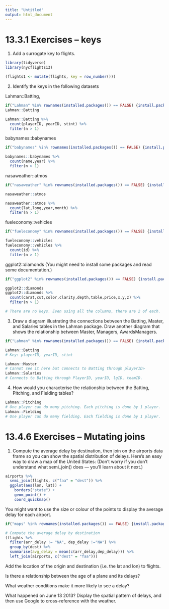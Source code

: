 ```yaml
---
title: "Untitled"
output: html_document
---
```


# 13.3.1 Exercises -- keys

1. Add a surrogate key to flights.

```r
library(tidyverse)
library(nycflights13)
```

```r
(flights1 <- mutate(flights, key = row_number()))
```


2. Identify the keys in the following datasets

Lahman::Batting,
```r
if("Lahman" %in% rownames(installed.packages()) == FALSE) {install.packages("Lahman")}
Lahman::Batting

Lahman::Batting %>% 
  count(playerID, yearID, stint) %>% 
  filter(n > 1)
```


babynames::babynames
```r
if("babynames" %in% rownames(installed.packages()) == FALSE) {install.packages("babynames")}

babynames::babynames %>%
  count(name,year) %>%
  filter(n > 1)
```


nasaweather::atmos
```r
if("nasaweather" %in% rownames(installed.packages()) == FALSE) {install.packages("nasaweather")}

nasaweather::atmos

nasaweather::atmos %>%
  count(lat,long,year,month) %>%
  filter(n > 1)
```


fueleconomy::vehicles
```r
if("fueleconomy" %in% rownames(installed.packages()) == FALSE) {install.packages("fueleconomy")}

fueleconomy::vehicles 
fueleconomy::vehicles %>%
  count(id) %>%
  filter(n > 1)
```

ggplot2::diamonds
(You might need to install some packages and read some documentation.)
```r
if("ggplot2" %in% rownames(installed.packages()) == FALSE) {install.packages("ggplot2")}

ggplot2::diamonds
ggplot2::diamonds %>%
  count(carat,cut,color,clarity,depth,table,price,x,y,z) %>%
  filter(n > 1)

# There are no keys. Even using all the columns, there are 2 of each.
```


3. Draw a diagram illustrating the connections between the Batting, Master, and Salaries tables in the Lahman package. Draw another diagram that shows the relationship between Master, Managers, AwardsManagers.

```r
if("Lahman" %in% rownames(installed.packages()) == FALSE) {install.packages("Lahman")}

Lahman::Batting 
# Key: playerID, yearID, stint

Lahman::Master
# Cannot see it here but connects to Batting through playerID>
Lahman::Salaries 
# Connects to Batting through PlayerID, yearID, lgID, teamID.
```

4. How would you characterise the relationship between the Batting, Pitching, and Fielding tables?

```r
Lahman::Pitching 
# One player can do many pitching. Each pitching is done by 1 player.
Lahman::Fielding
# One player can do many fielding. Each fielding is done by 1 player.
```


# 13.4.6 Exercises -- Mutating joins

1. Compute the average delay by destination, then join on the airports data frame so you can show the spatial distribution of delays. Here’s an easy way to draw a map of the United States:
(Don’t worry if you don’t understand what semi_join() does — you’ll learn about it next.)
```r
airports %>%
  semi_join(flights, c("faa" = "dest")) %>%
  ggplot(aes(lon, lat)) +
    borders("state") +
    geom_point() +
    coord_quickmap()
```

You might want to use the size or colour of the points to display the average delay for each airport.

```r
if("maps" %in% rownames(installed.packages()) == FALSE) {install.packages("maps")}

# Compute the average delay by destination
(flights %>%
  filter(arr_delay != "NA", dep_delay !="NA") %>%
  group_by(dest) %>%
  summarise(avg_delay = mean(c(arr_delay,dep_delay))) %>%
  left_join(airports, c("dest" = "faa")))


```

Add the location of the origin and destination (i.e. the lat and lon) to flights.

Is there a relationship between the age of a plane and its delays?

What weather conditions make it more likely to see a delay?

What happened on June 13 2013? Display the spatial pattern of delays, and then use Google to cross-reference with the weather.
